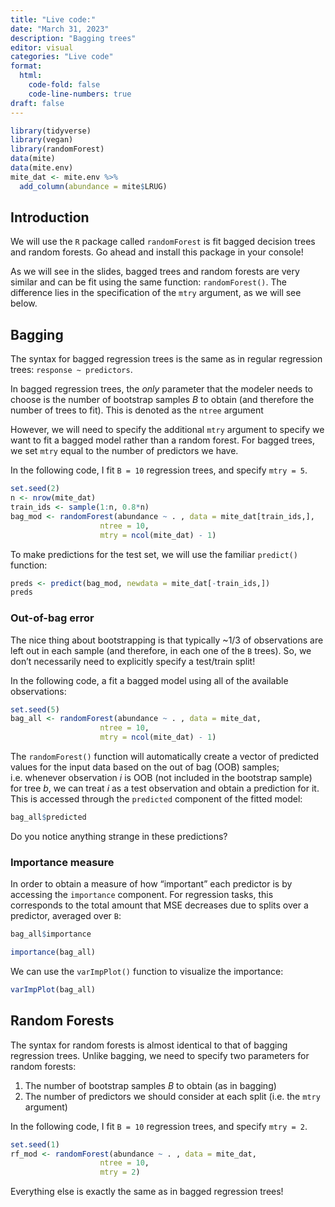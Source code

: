 ```yaml
---
title: "Live code:"
date: "March 31, 2023"
description: "Bagging trees"
editor: visual
categories: "Live code"
format:
  html: 
    code-fold: false
    code-line-numbers: true
draft: false
---
```


```r
library(tidyverse)
library(vegan)
library(randomForest)
data(mite)
data(mite.env)
mite_dat <- mite.env %>%
  add_column(abundance = mite$LRUG)
```

## Introduction

We will use the `R` package called `randomForest` is fit bagged decision trees and random forests. Go ahead and install this package in your console!

As we will see in the slides, bagged trees and random forests are very similar and can be fit using the same function: `randomForest()`. The difference lies in the specification of the `mtry` argument, as we will see below.

## Bagging

The syntax for bagged regression trees is the same as in regular regression trees: `response ~ predictors`.

In bagged regression trees, the *only* parameter that the modeler needs to choose is the number of bootstrap samples $B$ to obtain (and therefore the number of trees to fit). This is denoted as the `ntree` argument

However, we will need to specify the additional `mtry` argument to specify we want to fit a bagged model rather than a random forest. For bagged trees, we set `mtry` equal to the number of predictors we have.

In the following code, I fit `B = 10` regression trees, and specify `mtry = 5`.

```r
set.seed(2)
n <- nrow(mite_dat)
train_ids <- sample(1:n, 0.8*n)
bag_mod <- randomForest(abundance ~ . , data = mite_dat[train_ids,],
                    ntree = 10, 
                    mtry = ncol(mite_dat) - 1)
```

To make predictions for the test set, we will use the familiar `predict()` function:

```r
preds <- predict(bag_mod, newdata = mite_dat[-train_ids,])
preds
```

### Out-of-bag error

The nice thing about bootstrapping is that typically \~1/3 of observations are left out in each sample (and therefore, in each one of the `B` trees). So, we don't necessarily need to explicitly specify a test/train split!

In the following code, a fit a bagged model using all of the available observations:

```r
set.seed(5)
bag_all <- randomForest(abundance ~ . , data = mite_dat,
                    ntree = 10, 
                    mtry = ncol(mite_dat) - 1)
```

The `randomForest()` function will automatically create a vector of predicted values for the input data based on the out of bag (OOB) samples; i.e. whenever observation $i$ is OOB (not included in the bootstrap sample) for tree $b$, we can treat $i$ as a test observation and obtain a prediction for it. This is accessed through the `predicted` component of the fitted model:

```r
bag_all$predicted
```

Do you notice anything strange in these predictions?

### Importance measure

In order to obtain a measure of how "important" each predictor is by accessing the `importance` component. For regression tasks, this corresponds to the total amount that MSE decreases due to splits over a predictor, averaged over `B`:

```r
bag_all$importance
```

```r
importance(bag_all)
```

We can use the `varImpPlot()` function to visualize the importance:

```r
varImpPlot(bag_all)
```

## Random Forests

The syntax for random forests is almost identical to that of bagging regression trees. Unlike bagging, we need to specify two parameters for random forests:

1.  The number of bootstrap samples $B$ to obtain (as in bagging)
2.  The number of predictors we should consider at each split (i.e. the `mtry` argument)

In the following code, I fit `B = 10` regression trees, and specify `mtry = 2`.

```r
set.seed(1)
rf_mod <- randomForest(abundance ~ . , data = mite_dat,
                    ntree = 10, 
                    mtry = 2)
```

Everything else is exactly the same as in bagged regression trees!
